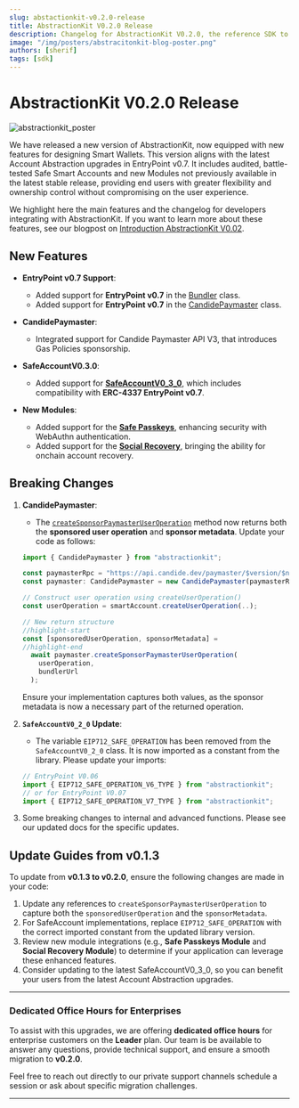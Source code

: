 ```yaml
---
slug: abstactionkit-v0.2.0-release
title: AbstractionKit V0.2.0 Release 
description: Changelog for AbstractionKit V0.2.0, the reference SDK to build on Safe and Account Abstraction.  
image: "/img/posters/abstracitonkit-blog-poster.png"
authors: [sherif]
tags: [sdk]
---
```


# AbstractionKit V0.2.0 Release

![abstractionkit_poster](/img/posters/abstracitonkit-blog-poster.png)


We have released a new version of AbstractionKit, now equipped with new features for designing Smart Wallets. This version aligns with the latest Account Abstraction upgrades in EntryPoint v0.7. It includes audited, battle-tested Safe Smart Accounts and new Modules not previously available in the latest stable release, providing end users with greater flexibility and ownership control without compromising on the user experience.

We highlight here the main features and the changelog for developers integrating with AbstractionKit. If you want to learn more about these features, see our blogpost on [Introduction AbstractionKit V0.02](https://www.candide.dev/blog/introducing-abstractionkit-v0-2-0).

## New Features

- **EntryPoint v0.7 Support**:
  - Added support for **EntryPoint v0.7** in the [Bundler](/wallet/abstractionkit/bundler) class.
  - Added support for **EntryPoint v0.7** in the [CandidePaymaster](/wallet/abstractionkit/paymaster) class.
  
- **CandidePaymaster**:
  - Integrated support for Candide Paymaster API V3, that introduces Gas Policies sponsorship.

- **SafeAccountV0.3.0**:
  - Added support for [**SafeAccountV0_3_0**](/wallet/abstractionkit/safe-account-v3), which includes compatibility with **ERC-4337 EntryPoint v0.7**.

- **New Modules**:
  - Added support for the [**Safe Passkeys**](/wallet/plugins/passkeys/), enhancing security with WebAuthn authentication.
  - Added support for the [**Social Recovery**](/wallet/plugins/recovery-with-guardians/), bringing the ability for onchain account recovery.

## Breaking Changes

1. **CandidePaymaster**:
   - The [`createSponsorPaymasterUserOperation`](/wallet/abstractionkit/paymaster/#createsponsorpaymasteruseroperation) method now returns both the **sponsored user operation** and **sponsor metadata**. Update your code as follows:

   ```js
   import { CandidePaymaster } from "abstractionkit";

   const paymasterRpc = "https://api.candide.dev/paymaster/$version/$network/$apikey";
   const paymaster: CandidePaymaster = new CandidePaymaster(paymasterRPC);

   // Construct user operation using createUserOperation()
   const userOperation = smartAccount.createUserOperation(..);
   
   // New return structure
   //highlight-start
   const [sponsoredUserOperation, sponsorMetadata] =
   //highlight-end
     await paymaster.createSponsorPaymasterUserOperation(
       userOperation,
       bundlerUrl
     );
   ```

   Ensure your implementation captures both values, as the sponsor metadata is now a necessary part of the returned operation.

2. **`SafeAccountV0_2_0` Update**:
   - The variable `EIP712_SAFE_OPERATION` has been removed from the `SafeAccountV0_2_0` class. It is now imported as a constant from the library. Please update your imports:

   ```js
   // EntryPoint V0.06
   import { EIP712_SAFE_OPERATION_V6_TYPE } from "abstractionkit";
   // or for EntryPoint V0.07
   import { EIP712_SAFE_OPERATION_V7_TYPE } from "abstractionkit";
   ```

3. Some breaking changes to internal and advanced functions. Please see our updated docs for the specific updates.


## Update Guides from v0.1.3

To update from **v0.1.3 to v0.2.0**, ensure the following changes are made in your code:

1. Update any references to `createSponsorPaymasterUserOperation` to capture both the `sponsoredUserOperation` and the `sponsorMetadata`.
2. For SafeAccount implementations, replace `EIP712_SAFE_OPERATION` with the correct imported constant from the updated library version.
3. Review new module integrations (e.g., **Safe Passkeys Module** and **Social Recovery Module**) to determine if your application can leverage these enhanced features.
4. Consider updating to the latest SafeAccountV0_3_0, so you can benefit your users from the latest Account Abstraction upgrades.

---

### Dedicated Office Hours for Enterprises

To assist with this upgrades, we are offering **dedicated office hours** for enterprise customers on the **Leader** plan. Our team is be available to answer any questions, provide technical support, and ensure a smooth migration to **v0.2.0**.

Feel free to reach out directly to our private support channels schedule a session or ask about specific migration challenges.

---